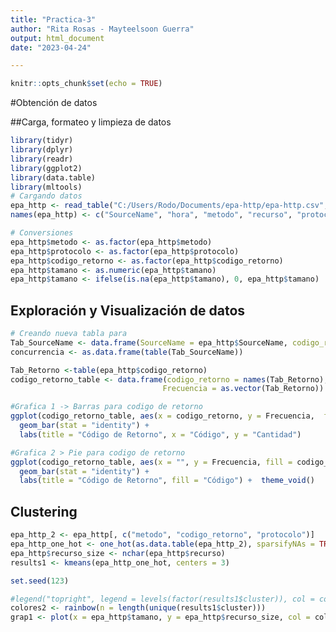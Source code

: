 ```yaml
---
title: "Practica-3"
author: "Rita Rosas - Mayteelsoon Guerra"
output: html_document
date: "2023-04-24"

---
```


```r
knitr::opts_chunk$set(echo = TRUE)
```

#Obtención de datos

##Carga, formateo y limpieza de datos 

```r
library(tidyr)
library(dplyr)
library(readr)
library(ggplot2)
library(data.table)
library(mltools)
# Cargando datos
epa_http <- read_table("C:/Users/Rodo/Documents/epa-http/epa-http.csv", col_names = FALSE)
names(epa_http) <- c("SourceName", "hora", "metodo", "recurso", "protocolo", "codigo_retorno", "tamano")

# Conversiones
epa_http$metodo <- as.factor(epa_http$metodo)
epa_http$protocolo <- as.factor(epa_http$protocolo)
epa_http$codigo_retorno <- as.factor(epa_http$codigo_retorno)
epa_http$tamano <- as.numeric(epa_http$tamano)
epa_http$tamano <- ifelse(is.na(epa_http$tamano), 0, epa_http$tamano)

```

## Exploración y Visualización de datos


```r

# Creando nueva tabla para 
Tab_SourceName <- data.frame(SourceName = epa_http$SourceName, codigo_retorno =epa_http$codigo_retorno)
concurrencia <- as.data.frame(table(Tab_SourceName))

Tab_Retorno <-table(epa_http$codigo_retorno)
codigo_retorno_table <- data.frame(codigo_retorno = names(Tab_Retorno),
                                  Frecuencia = as.vector(Tab_Retorno))

#Grafica 1 -> Barras para codigo de retorno
ggplot(codigo_retorno_table, aes(x = codigo_retorno, y = Frecuencia,  fill = codigo_retorno)) +
  geom_bar(stat = "identity") +
  labs(title = "Código de Retorno", x = "Código", y = "Cantidad")

#Grafica 2 > Pie para codigo de retorno
ggplot(codigo_retorno_table, aes(x = "", y = Frecuencia, fill = codigo_retorno)) +
  geom_bar(stat = "identity") +
  labs(title = "Código de Retorno", fill = "Código") +  theme_void()

```

## Clustering

```r

epa_http_2 <- epa_http[, c("metodo", "codigo_retorno", "protocolo")]
epa_http_one_hot <- one_hot(as.data.table(epa_http_2), sparsifyNAs = TRUE)
epa_http$recurso_size <- nchar(epa_http$recurso)
results1 <- kmeans(epa_http_one_hot, centers = 3)

set.seed(123)

#legend("topright", legend = levels(factor(results1$cluster)), col = colores2, pch = 16) 
colores2 <- rainbow(n = length(unique(results1$cluster)))
grap1 <- plot(x = epa_http$tamano, y = epa_http$recurso_size, col = colores2[results1$cluster], main="Tamaño")

```


